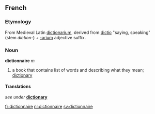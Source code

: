 ==French==
===Etymology===
From Medieval Latin [[dictionarium]], derived from [[dictio]] "saying, speaking" (stem ''diction-'') + [[-arium]] adjective suffix.

===Noun===
'''dictionnaire''' ''m''
#a book that contains list of words and describing what they mean; [[dictionary]]

====Translations====
''see under'' '''[[dictionary]]'''

[[fr:dictionnaire]]
[[nl:dictionnaire]]
[[sv:dictionnaire]]